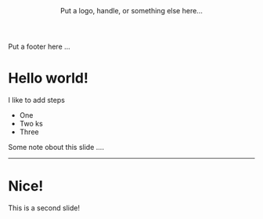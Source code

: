 

<Header>
Put a logo, handle, or something else here...
</Header>
<Footer>
  Put a footer here ... 
</Footer>

# Hello world!

I like to add steps
<Steps>

- One
- Two ks
- Three

</Steps>

<Notes>
 Some note obout this slide ....
</Notes>

---

# Nice! 

This is a second slide!





